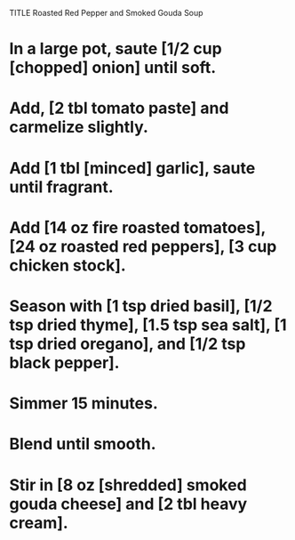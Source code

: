 TITLE Roasted Red Pepper and Smoked Gouda Soup

# In a large pot, saute [1/2 cup [chopped] onion] until soft.
# Add, [2 tbl tomato paste] and carmelize slightly. 
# Add [1 tbl [minced] garlic], saute until fragrant.
# Add [14 oz fire roasted tomatoes], [24 oz roasted red peppers], [3 cup chicken stock].
# Season with [1 tsp dried basil], [1/2 tsp dried thyme], [1.5 tsp sea salt], [1 tsp dried oregano], and [1/2 tsp black pepper].
# Simmer 15 minutes. 
# Blend until smooth.
# Stir in [8 oz [shredded] smoked gouda cheese] and [2 tbl heavy cream].